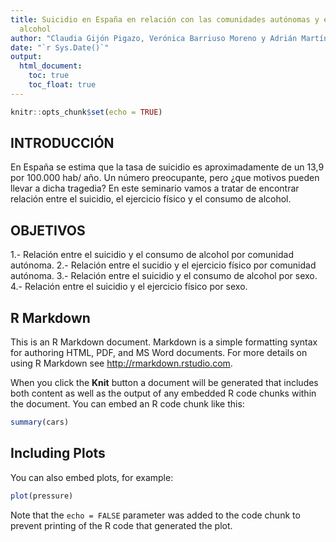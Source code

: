 ```yaml
---
title: Suicidio en España en relación con las comunidades autónomas y el consumo de
  alcohol
author: "Claudia Gijón Pigazo, Verónica Barriuso Moreno y Adrián Martín Fuentes"
date: "`r Sys.Date()`"
output: 
  html_document:
    toc: true
    toc_float: true
---
```


```r
knitr::opts_chunk$set(echo = TRUE)
```

## INTRODUCCIÓN
En España se estima que la tasa de suicidio es aproximadamente de un 13,9 por 100.000 hab/ año. Un número preocupante, pero ¿que motivos pueden llevar a dicha tragedia?
En este seminario vamos a tratar de encontrar relación entre el suicidio, el ejercicio físico y el consumo de alcohol.


## OBJETIVOS
1.- Relación entre el suicidio y el consumo de alcohol por comunidad autónoma.
2.- Relación entre el sucidio y el ejercicio físico por comunidad autónoma.
3.- Relación entre el suicidio y el consumo de alcohol por sexo.
4.- Relación entre el suicidio y el ejercicio físico por sexo.

## R Markdown

This is an R Markdown document. Markdown is a simple formatting syntax for authoring HTML, PDF, and MS Word documents. For more details on using R Markdown see <http://rmarkdown.rstudio.com>.

When you click the **Knit** button a document will be generated that includes both content as well as the output of any embedded R code chunks within the document. You can embed an R code chunk like this:

```r
summary(cars)
```

## Including Plots

You can also embed plots, for example:

```r
plot(pressure)
```

Note that the `echo = FALSE` parameter was added to the code chunk to prevent printing of the R code that generated the plot.
